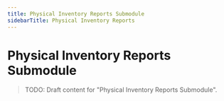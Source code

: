 ```yaml
---
title: Physical Inventory Reports Submodule
sidebarTitle: Physical Inventory Reports
---
```


# Physical Inventory Reports Submodule

> TODO: Draft content for "Physical Inventory Reports Submodule".

